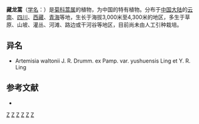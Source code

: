 {{Speciesbox
| taxon = Artemisia waltonii
| binomial_authority = J. R. Drumm. ex Pamp.
| subdivision_ranks =[[变种|变种]]
| subdivision =
* 藏龙蒿 ''A. w.'' var. ''waltonii''
* [[玉树龙蒿|玉树龙蒿]] ''A. w.'' var. ''yushuensis''
}}

'''藏龙蒿'''（[[学名|学名]]：{{lang|la|''Artemisia waltonii''}}）是[[菊科|菊科]][[蒿属|蒿属]]的植物，为中国的特有植物。分布于[[中国大陆|中国大陆]]的[[云南|云南]]、[[四川|四川]]、[[西藏|西藏]]、[[青海|青海]]等地，生长于海拔3,000米至4,300米的地区，多生于草原、山坡、灌丛、河滩、路边或干河谷等地区，目前尚未由人工引种栽培。

== 异名 ==
* Artemisia waltonii J. R. Drumm. ex Pamp. var. yushuensis Ling et Y. R. Ling

== 参考文献 ==
<div class="references-small">
* {{cite web| url =http://www.bioinfo.cn/db05/KmzwSpecies.php?action=view&id=4248| title =藏龙蒿（原变种）| work =《中国高等植物数据库全库》| publisher =中国科学院微生物研究所| author =昆明植物研究所| accessdate =2009-02-24| deadurl =yes| archiveurl =https://web.archive.org/web/20160305093441/http://www.bioinfo.cn/db05/KmzwSpecies.php?action=view&id=4248| archivedate =2016-03-05}}
</div>

{{taxonbar}}
[[Category:蒿属|Z]]
[[Category:_中国特有植物|Z]]
[[Category:_云南植物|Z]]
[[Category:_四川植物|Z]]
[[Category:_西藏植物|Z]]
[[Category:_青海植物|Z]]